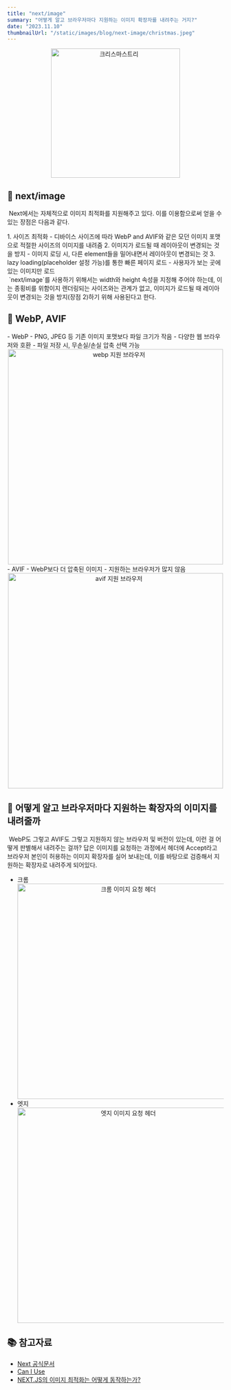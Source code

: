 ```yaml
---
title: "next/image"
summary: "어떻게 알고 브라우저마다 지원하는 이미지 확장자를 내려주는 거지?"
date: "2023.11.10"
thumbnailUrl: "/static/images/blog/next-image/christmas.jpeg"
---
```


<div align="center">
	<img src="/static/images/blog/next-image/christmas.jpeg" width="300px" alt="크리스마스트리" />
</div>

## 🌟 next/image
&nbsp;Next에서는 자체적으로 이미지 최적화를 지원해주고 있다. 이를 이용함으로써 얻을 수 있는 장점은 다음과 같다.
<div>
1. 사이즈 최적화
	- 디바이스 사이즈에 따라 WebP and AVIF와 같은 모던 이미지 포맷으로 적절한 사이즈의 이미지를 내려줌
2. 이미지가 로드될 때 레이아웃이 변경되는 것을 방지
	- 이미지 로딩 시, 다른 element들을 밀어내면서 레이아웃이 변경되는 것
3. lazy loading(placeholder 설정 가능)를 통한 빠른 페이지 로드
	- 사용자가 보는 곳에 있는 이미지만 로드
</div>
&nbsp;`next/image`를 사용하기 위해서는 width와 height 속성을 지정해 주어야 하는데, 이는 종횡비를 위함이지 렌더링되는 사이즈와는 관계가 없고, 이미지가 로드될 때 레이아웃이 변경되는 것을 방지(장점 2)하기 위해 사용된다고 한다.

## 👊 WebP, AVIF
<div>
- WebP
	- PNG, JPEG 등 기존 이미지 포맷보다 파일 크기가 작음
	- 다양한 웹 브라우저와 호환
	- 파일 저장 시, 무손실/손실 압축 선택 가능
	<div align="center">
		<img src="/static/images/blog/next-image/webp.png" width="500px" alt="webp 지원 브라우저" />
	</div>
- AVIF
	- WebP보다 더 압축된 이미지
	- 지원하는 브라우저가 많지 않음
	<div align="center">
		<img src="/static/images/blog/next-image/webp.png" width="500px" alt="avif 지원 브라우저" />
	</div>
</div>

## 👀 어떻게 알고 브라우저마다 지원하는 확장자의 이미지를 내려줄까
&nbsp;WebP도 그렇고 AVIF도 그렇고 지원하지 않는 브라우저 및 버전이 있는데, 이런 걸 어떻게 판별해서 내려주는 걸까? 답은 이미지를 요청하는 과정에서 헤더에 Accept라고 브라우저 본인이 허용하는 이미지 확장자를 실어 보내는데, 이를 바탕으로 검증해서 지원하는 확장자로 내려주게 되어있다.
- 크롬
	<div align="center">
		<img src="/static/images/blog/next-image/chrome.png" width="500px" alt="크롬 이미지 요청 헤더" />
	</div>
- 엣지
	<div align="center">
		<img src="/static/images/blog/next-image/edge.png" width="500px" alt="엣지 이미지 요청 헤더" />
	</div>

## 📚 참고자료
- [Next 공식문서](https://nextjs.org/docs/app/building-your-application/optimizing/images#image-sizing)
- [Can I Use](https://caniuse.com/)
- [NEXT.JS의 이미지 최적화는 어떻게 동작하는가?](https://oliveyoung.tech/blog/2023-06-09/nextjs-image-optimization/)